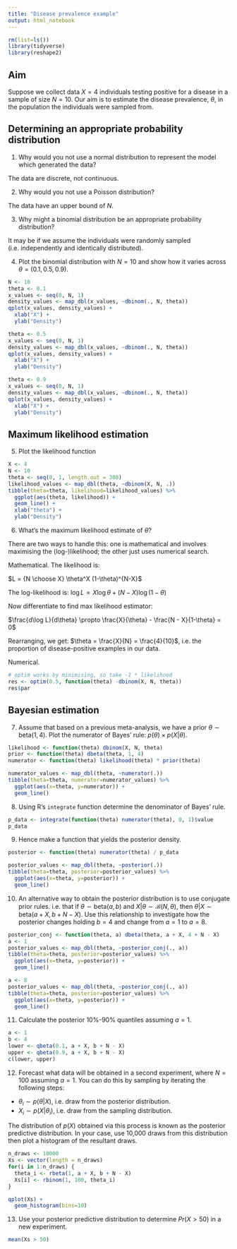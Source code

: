 ```yaml
---
title: "Disease prevalence example"
output: html_notebook
---
```


```r
rm(list=ls())
library(tidyverse)
library(reshape2)
```

## Aim
Suppose we collect data $X = 4$ individuals testing positive for a disease in a sample of size $N = 10$. Our aim is to estimate the disease prevalence, $\theta$, in the population the individuals were sampled from.

## Determining an appropriate probability distribution
1. Why would you not use a normal distribution to represent the model which generated the data?

The data are discrete, not continuous.

2. Why would you not use a Poisson distribution?

The data have an upper bound of $N$.

3. Why might a binomial distribution be an appropriate probability distribution?

It may be if we assume the individuals were randomly sampled (i.e. independently and identically distributed).

4. Plot the binomial distribution with $N=10$ and show how it varies across $\theta = (0.1, 0.5, 0.9)$.

```r
N <- 10
theta <- 0.1
x_values <- seq(0, N, 1)
density_values <- map_dbl(x_values, ~dbinom(., N, theta))
qplot(x_values, density_values) +
  xlab("X") +
  ylab("Density")

theta <- 0.5
x_values <- seq(0, N, 1)
density_values <- map_dbl(x_values, ~dbinom(., N, theta))
qplot(x_values, density_values) +
  xlab("X") +
  ylab("Density")

theta <- 0.9
x_values <- seq(0, N, 1)
density_values <- map_dbl(x_values, ~dbinom(., N, theta))
qplot(x_values, density_values) +
  xlab("X") +
  ylab("Density")
```

## Maximum likelihood estimation
5. Plot the likelihood function
```r
X <- 4
N <- 10
theta <- seq(0, 1, length.out = 300)
likelihood_values <- map_dbl(theta, ~dbinom(X, N, .))
tibble(theta=theta, likelihood=likelihood_values) %>%
  ggplot(aes(theta, likelihood)) +
  geom_line() +
  xlab("theta") +
  ylab("Density")
```

6. What's the maximum likelihood estimate of $\theta$?

There are two ways to handle this: one is mathematical and involves maximising the (log-)likelihood; the other just uses numerical search.

Mathematical. The likelihood is:

$L = {N \choose X} \theta^X (1-\theta)^{N-X}$

The log-likelihood is:
$\log L \propto X \log \theta + (N - X) \log (1 -\theta)$ 

Now differentiate to find max likelihood estimator:

$\frac{d\log L}{d\theta} \propto \frac{X}{\theta} - \frac{N - X}{1-\theta} = 0$

Rearranging, we get: $\theta = \frac{X}{N} = \frac{4}{10}$, i.e. the proportion of disease-positive examples in our data.

Numerical.
```r
# optim works by minimising, so take -1 * likelihood
res <- optim(0.5, function(theta) -dbinom(X, N, theta))
res$par
```

## Bayesian estimation
7. Assume that based on a previous meta-analysis, we have a prior $\theta\sim \text{beta}(1, 4)$. Plot the numerator of Bayes' rule: $p(\theta)\times p(X|\theta)$.

```r
likelihood <- function(theta) dbinom(X, N, theta)
prior <- function(theta) dbeta(theta, 1, 4)
numerator <- function(theta) likelihood(theta) * prior(theta)

numerator_values <- map_dbl(theta, ~numerator(.))
tibble(theta=theta, numerator=numerator_values) %>%
  ggplot(aes(x=theta, y=numerator)) +
  geom_line()
```

8. Using R's `integrate` function determine the denominator of Bayes' rule.
```r
p_data <- integrate(function(theta) numerator(theta), 0, 1)$value
p_data
```

9. Hence make a function that yields the posterior density.
```r
posterior <- function(theta) numerator(theta) / p_data

posterior_values <- map_dbl(theta, ~posterior(.))
tibble(theta=theta, posterior=posterior_values) %>%
  ggplot(aes(x=theta, y=posterior)) +
  geom_line()
```

10. An alternative way to obtain the posterior distribution is to use conjugate prior rules. i.e. that if $\theta\sim \text{beta}(a, b)$ and $X|\theta\sim \mathcal{B}(N, \theta)$, then $\theta|X\sim \text{beta}(a + X, b + N - X)$. Use this relationship to investigate how the posterior changes holding $b=4$ and change from $a=1$ to $a=8$.

```r
posterior_conj <- function(theta, a) dbeta(theta, a + X, 4 + N - X)
a <- 1
posterior_values <- map_dbl(theta, ~posterior_conj(., a))
tibble(theta=theta, posterior=posterior_values) %>% 
  ggplot(aes(x=theta, y=posterior)) +
  geom_line()

a <- 8
posterior_values <- map_dbl(theta, ~posterior_conj(., a))
tibble(theta=theta, posterior=posterior_values) %>% 
  ggplot(aes(x=theta, y=posterior)) +
  geom_line()
```

11. Calculate the posterior 10\%-90\% quantiles assuming $a=1$.
```r
a <- 1
b <- 4
lower <- qbeta(0.1, a + X, b + N - X)
upper <- qbeta(0.9, a + X, b + N - X)
c(lower, upper)
```

12. Forecast what data will be obtained in a second experiment, where $N=100$ assuming $a=1$. You can do this by sampling by iterating the following steps:

- $\theta_i \sim p(\theta|X)$, i.e. draw from the posterior distribution.
- $X_i \sim p(X|\theta_i)$, i.e. draw from the sampling distribution.

The distribution of $p(X)$ obtained via this process is known as the posterior predictive distribution. In your case, use 10,000 draws from this distribution then plot a histogram of the resultant draws.

```r
n_draws <- 10000
Xs <- vector(length = n_draws)
for(i in 1:n_draws) {
  theta_i <- rbeta(1, a + X, b + N - X)
  Xs[i] <- rbinom(1, 100, theta_i)
}

qplot(Xs) +
  geom_histogram(bins=10)
```

13. Use your posterior predictive distribution to determine $Pr(X > 50)$ in a new experiment.
```r
mean(Xs > 50)
```

